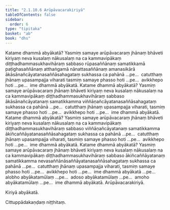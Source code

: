 ```yaml
---
title: "2.1.10.6 Arūpāvacarakiriyā"
tableOfContents: false
sidebar:
  order: 6
type: "tipitaka"
basket: "ab"
book: "dhs"
---
```



<DynamicBreadcrumb />

<Division number="579" book="dhs" bookNo="29" page="143">

<Paragraph number="1089" book="dhs">
Katame dhammā abyākatā? Yasmiṃ samaye arūpāvacaraṃ jhānaṃ bhāveti kiriyaṃ neva kusalaṃ nākusalaṃ na ca kammavipākaṃ diṭṭhadhammasukhavihāraṃ sabbaso rūpasaññānaṃ samatikkamā paṭighasaññānaṃ atthaṅgamā nānattasaññānaṃ amanasikārā ākāsānañcāyatanasaññāsahagataṃ sukhassa ca pahānā …pe…  catutthaṃ jhānaṃ upasampajja viharati tasmiṃ samaye phasso hoti …pe…  avikkhepo hoti …pe…  ime dhammā abyākatā.
</Paragraph>

</Division>
<Division number="580" book="dhs" bookNo="29" page="143">

<Paragraph number="1090" book="dhs">
Katame dhammā abyākatā? Yasmiṃ samaye arūpāvacaraṃ jhānaṃ bhāveti kiriyaṃ neva kusalaṃ nākusalaṃ na ca kammavipākaṃ diṭṭhadhammasukhavihāraṃ sabbaso ākāsānañcāyatanaṃ samatikkamma viññāṇañcāyatanasaññāsahagataṃ sukhassa ca pahānā …pe…  catutthaṃ jhānaṃ upasampajja viharati, tasmiṃ samaye phasso hoti …pe…  avikkhepo hoti …pe…  ime dhammā abyākatā.
</Paragraph>

</Division>
<Division number="581" book="dhs" bookNo="29" page="143">

<Paragraph number="1091" book="dhs">
Katame dhammā abyākatā? Yasmiṃ samaye arūpāvacaraṃ jhānaṃ bhāveti kiriyaṃ neva kusalaṃ nākusalaṃ na ca kammavipākaṃ diṭṭhadhammasukhavihāraṃ sabbaso viññāṇañcāyatanaṃ samatikkamma ākiñcaññāyatanasaññāsahagataṃ sukhassa ca pahānā …pe…  catutthaṃ jhānaṃ upasampajja viharati, tasmiṃ samaye phasso hoti …pe…  avikkhepo hoti …pe…  ime dhammā abyākatā.
</Paragraph>

</Division>
<Division number="582" book="dhs" bookNo="29" page="144">

<Paragraph number="1092" book="dhs">
Katame dhammā abyākatā? Yasmiṃ samaye arūpāvacaraṃ jhānaṃ bhāveti kiriyaṃ neva kusalaṃ nākusalaṃ na ca kammavipākaṃ diṭṭhadhammasukhavihāraṃ sabbaso ākiñcaññāyatanaṃ samatikkamma nevasaññānāsaññāyatanasaññāsahagataṃ sukhassa ca pahānā …pe…  catutthaṃ jhānaṃ upasampajja viharati, tasmiṃ samaye phasso hoti …pe…  avikkhepo hoti …pe…  ime dhammā abyākatā …pe…  alobho abyākatamūlaṃ …pe…  adoso abyākatamūlaṃ …pe…  amoho abyākatamūlaṃ …pe…  ime dhammā abyākatā.

</Paragraph>
</Division>

<Paragraph number="1093" type="center" book="dhs">
Arūpāvacarakiriyā.

  
Kiriyā abyākatā.



</Paragraph>

<Paragraph number="1094" type="center" book="dhs">
Cittuppādakaṇḍaṃ niṭṭhitaṃ.
</Paragraph>